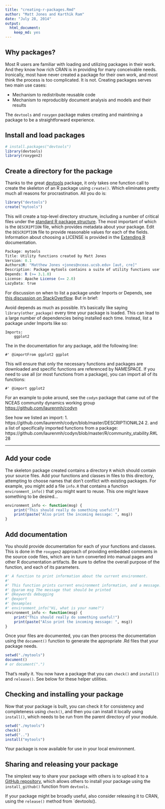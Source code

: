 ```yaml
---
title: "creating-r-packages.Rmd"
author: "Matt Jones and Karthik Ram"
date: "July 28, 2014"
output:
  html_document:
    keep_md: yes
---
```


## Why packages?

Most R users are familiar with loading and utilizing packages in their work. And they know how rich CRAN is in providing for many conceivable needs.  Ironically, most have never created a package for their own work, and most think the process is too complicated.  It is not.  Creating packages serves two main use cases:

- Mechanism to redistribute reusable code
- Mechanism to reproducibly document analysis and models and their results

The `devtools` and `roxygen` package makes creating and maintining a package to be a straightforward experience.

## Install and load packages

```r
# install.packages("devtools")
library(devtools)
library(roxygen2)
```

## Create a directory for the package

Thanks to the great [devtools](https://github.com/hadley/devtools) package, it only takes one function call to create the skeleton of an R package using `create()`.  Which eliminates pretty much all reasons for procrastination.  All you do is:

```r
library("devtools")
create("mytools")
```

This will create a top-level directory structure, including a number of critical files under the [standard R package structure](http://cran.r-project.org/doc/manuals/r-release/R-exts.html#Package-structure).  The most important of which is the `DESCRIPTION` file, which provides metadata about your package. Edit the `DESCRIPTION` file to provide reasonable values for each of the fields. Information about choosing a LICENSE is provided in the [Extending R](http://cran.r-project.org/doc/manuals/r-release/R-exts.html#Licensing) documentation.

```r
Package: mytools
Title: Utility functions created by Matt Jones
Version: 0.1
Authors@R: "Matthew Jones <jones@nceas.ucsb.edu> [aut, cre]"
Description: Package mytools contains a suite of utility functions useful whenever I need stuff to get done.
Depends: R (>= 3.1.0)
License: Apache License (== 2.0)
LazyData: true
```

For discussion on when to list a package under Imports or Depends, see [this discussion on StackOverflow](http://stackoverflow.com/questions/8637993/better-explanation-of-when-to-use-imports-depends). But in brief:

Avoid depends as much as possible. It's basically like saying `library(other_package)` every time your package is loaded. This can lead to a large number of dependencies being installed each time. Instead, list a package under Imports like so:

```
Imports:
    ggplot2
```

The in the documentation for any package, add the following line:

```
#' @importFrom ggplot2 ggplot
```
This will ensure that only the necessary functions and packages are downloaded and specific functions are referenced by NAMESPACE. If you need to use all (or 
most functions from a package), you can import all of its functions:

```
#' @import ggplot2
```

For an example to poke around, see the `codyn` package that came out of the NCEAS community dynamics working group [https://github.com/laurenmh/codyn](https://github.com/laurenmh/codyn)

See how we listed an import: 
1. https://github.com/laurenmh/codyn/blob/master/DESCRIPTION#L24
2. and a list of specifically imported functions from a package: https://github.com/laurenmh/codyn/blob/master/R/community_stability.R#L28

---

## Add your code

The skeleton package created contains a directory `R` which should contain your source files.  Add your functions and classes in files to this directory, attempting to choose names that don't conflict with existing packages.  For example, you might add a file `info.R` that contains a function `environment_info()` that you might want to reuse. This one might leave something to be desired...

```r
environment_info <- function(msg) {
    print("This should really do something useful!")
    print(paste("Also print the incoming message: ", msg))
}
```

## Add documentation

You should provide documentation for each of your functions and classes.  This is done in the `roxygen2` approach of providing embedded comments in the source code files, which are in turn converted into manual pages and other R documentation artifacts.    Be sure to define the overall purpose of the function, and each of its parameters.

```r
#' A function to print information about the current environment.
#'
#' This function prints current environment information, and a message.
#' @param msg The message that should be printed
#' @keywords debugging
#' @export
#' @examples
#' environment_info("Hi, what is your name?")
environment_info <- function(msg) {
    print("This should really do something useful!")
    print(paste("Also print the incoming message: ", msg))
}
```

Once your files are documented, you can then process the documentation using the `document()` function to generate the appropriate .Rd files that your package needs.

```r
setwd("./mytools")
document()
# or document(".")
```

That's really it.  You now have a package that you can `check()` and `install()` and `release()`.  See below for these helper utilities.

## Checking and installing your package

Now that your package is built, you can check it for consistency and completeness using `check()`, and then you can install it locally using `install()`, which needs to be run from the parent directory of your module.

```r
setwd("./mytools")
check()
setwd("..")
install("mytools")
```

Your package is now available for use in your local environment.

## Sharing and releasing your package

The simplest way to share your package with others is to upload it to a [GitHub repository](https://github.com), which allows others to install your package using the `install_github()` function from `devtools`.

If your package might be broadly useful, also consider releasing it to CRAN, using the `release()` method from `devtools().



